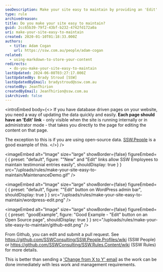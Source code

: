 ```yaml
---
seoDescription: Make your site easy to maintain by providing an 'Edit' link on each page for database-driven pages. This allows for quick and easy updates when needed.
type: rule
archivedreason:
title: Do you make your site easy to maintain?
guid: 2cc65b39-79f2-43bf-b232-4742fd172a0a
uri: make-your-site-easy-to-maintain
created: 2020-01-10T01:18:33.000Z
authors:
  - title: Adam Cogan
    url: https://ssw.com.au/people/adam-cogan
related:
  - using-markdown-to-store-your-content
redirects:
  - do-you-make-your-site-easy-to-maintain
lastUpdated: 2024-06-08T03:27:17.000Z
lastUpdatedBy: Brady Stroud [SSW]
lastUpdatedByEmail: bradystroud@ssw.com.au
createdBy: JeanThirion
createdByEmail: JeanThirion@ssw.com.au
isArchived: false
---
```


<introEmbed
  body={<>
If you have database driven pages on your website, you need a way of updating the data quickly and easily. **Each page should have an 'Edit' link** - only visible when the site is running internally or in administrator mode - that takes you directly to the page for editing the content on that page.

The exception to this is if you are using open-source data. [SSW.People](https://ssw.com.au/people/) is a good example of this.
  </>}
/>

<imageEmbed
  alt="Image"
  size="large"
  showBorder={false}
  figureEmbed={ {
    preset: "default",
    figure: "\"New\" and \"Edit\" links allow SSW Employees to maintain testimonial entries easily",
    shouldDisplay: true
  } }
  src="/uploads/rules/make-your-site-easy-to-maintain/MaintenanceDemo.gif"
/>


<imageEmbed
  alt="Image"
  size="large"
  showBorder={false}
  figureEmbed={ {
    preset: "default",
    figure: "\"Edit\" button on WordPress admin bar",
    shouldDisplay: true
  } }
  src="/uploads/rules/make-your-site-easy-to-maintain/wordpress-edit.png"
/>

<imageEmbed
  alt="Image"
  size="large"
  showBorder={false}
  figureEmbed={ {
    preset: "goodExample",
    figure: "Good Example - \"Edit\" button on an Open Source page",
    shouldDisplay: true
  } }
  src="/uploads/rules/make-your-site-easy-to-maintain/github-edit.png"
/>

From Github, you can edit and submit a pull request. See https://github.com/SSWConsulting/SSW.People.Profiles/wiki (SSW People) or https://github.com/SSWConsulting/SSW.Rules.Content/wiki (SSW Rules) for more details.

This is better than sending a ['Change from X to Y' email](/do-you-ask-for-content-changes-using-from-x-to-y) as the work can be done immediately with less work and management requirements.
